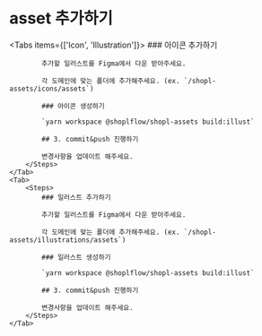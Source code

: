 
# asset 추가하기

<Tabs items={['Icon', 'Illustration']}>
    <Tab>
        <Steps>
            ### 아이콘 추가하기

            추가할 일러스트를 Figma에서 다운 받아주세요.

            각 도메인에 맞는 폴더에 추가해주세요. (ex. `/shopl-assets/icons/assets`)

            ### 아이콘 생성하기

            `yarn workspace @shoplflow/shopl-assets build:illust`

            ## 3. commit&push 진행하기

            변경사항을 업데이트 해주세요.
        </Steps>
    </Tab>
    <Tab>
        <Steps>
            ### 일러스트 추가하기

            추가할 일러스트를 Figma에서 다운 받아주세요.

            각 도메인에 맞는 폴더에 추가해주세요. (ex. `/shopl-assets/illustrations/assets`)

            ### 일러스트 생성하기

            `yarn workspace @shoplflow/shopl-assets build:illust`

            ## 3. commit&push 진행하기

            변경사항을 업데이트 해주세요.
        </Steps>
    </Tab>
</Tabs>





